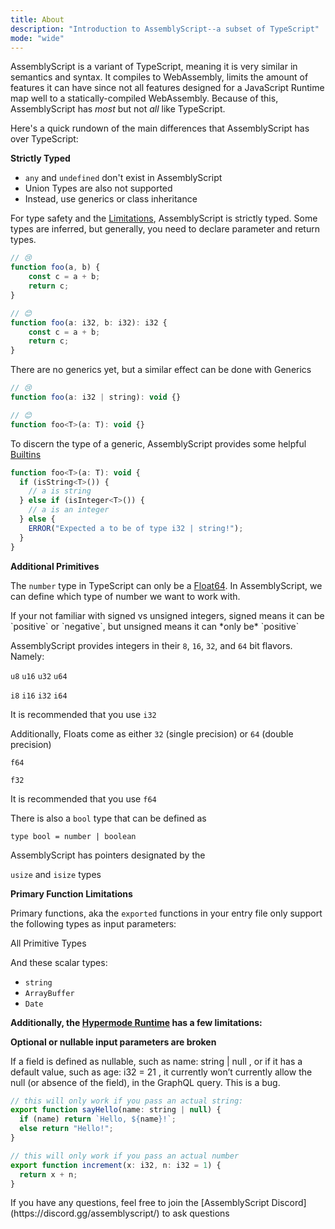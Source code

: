 ```yaml
---
title: About
description: "Introduction to AssemblyScript--a subset of TypeScript"
mode: "wide"
---
```


AssemblyScript is a variant of TypeScript, meaning it is very similar in semantics and syntax. It compiles to WebAssembly, limits the amount of features it can have since not all features designed for a JavaScript Runtime map well to a statically-compiled WebAssembly. Because of this, AssemblyScript has _most_ but not _all_ like TypeScript.

Here's a quick rundown of the main differences that AssemblyScript has over TypeScript:

**Strictly Typed**

- `any` and `undefined` don't exist in AssemblyScript
- Union Types are also not supported
- Instead, use generics or class inheritance

For type safety and the [Limitations](https://www.assemblyscript.org/concepts.html), AssemblyScript is strictly typed.
Some types are inferred, but generally, you need to declare parameter and return types.

```js
// 😢
function foo(a, b) {
    const c = a + b;
    return c;
}

// 😊
function foo(a: i32, b: i32): i32 {
    const c = a + b;
    return c;
}
```

There are no generics yet, but a similar effect can be done with Generics

```js
// 😢
function foo(a: i32 | string): void {}

// 😊
function foo<T>(a: T): void {}
```

To discern the type of a generic, AssemblyScript provides some helpful [Builtins]()

```js
function foo<T>(a: T): void {
  if (isString<T>()) {
    // a is string
  } else if (isInteger<T>()) {
    // a is an integer
  } else {
    ERROR("Expected a to be of type i32 | string!");
  }
}
```

**Additional Primitives**

The `number` type in TypeScript can only be a [Float64](). In AssemblyScript, we can define which type of number we want to work with.

<Note>
If your not familiar with signed vs unsigned integers, signed means it can be `positive` or `negative`, but unsigned means it can *only be* `positive`
</Note>

AssemblyScript provides integers in their `8`, `16`, `32`, and `64` bit flavors. Namely:

`u8` `u16` `u32` `u64`

`i8` `i16` `i32` `i64`

It is recommended that you use `i32`

Additionally, Floats come as either `32` (single precision) or `64` (double precision)

`f64`

`f32`

It is recommended that you use `f64`

There is also a `bool` type that can be defined as

`type bool = number | boolean`

AssemblyScript has pointers designated by the 

`usize` and `isize` types

**Primary Function Limitations**

Primary functions, aka the `exported` functions in your entry file only support the following types as input parameters:

All Primitive Types

And these scalar types:

- `string`
- `ArrayBuffer`
- `Date`


**Additionally, the [Hypermode Runtime]() has a few limitations:**

**Optional or nullable input parameters are broken**

If a field is defined as nullable, such as name: string | null , or if it has a default value, such as age: i32 = 21 , it currently won’t currently allow the null (or absence of the field), in the GraphQL query.  This is a bug.

```js
// this will only work if you pass an actual string:
export function sayHello(name: string | null) {
  if (name) return `Hello, ${name}!`;
  else return "Hello!";
}

// this will only work if you pass an actual number
export function increment(x: i32, n: i32 = 1) {
  return x + n;
}
```

<Note>
If you have any questions, feel free to join the [AssemblyScript Discord](https://discord.gg/assemblyscript/) to ask questions
</Note>
